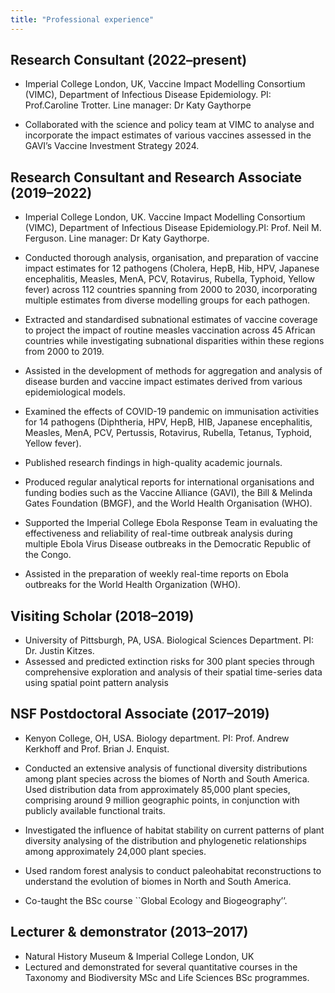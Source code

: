```yaml
---
title: "Professional experience"
---
```


## Research Consultant (2022--present)

- Imperial College London, UK, Vaccine Impact Modelling Consortium (VIMC), Department of Infectious Disease Epidemiology. PI: Prof.Caroline Trotter. Line manager:  Dr Katy Gaythorpe

- Collaborated with the science and policy team at VIMC to analyse and incorporate the impact estimates of various vaccines assessed in the GAVI's Vaccine Investment Strategy 2024.

## Research Consultant and Research Associate (2019--2022)

- Imperial College London, UK. Vaccine Impact Modelling Consortium (VIMC), Department of Infectious Disease Epidemiology.PI: Prof. Neil M. Ferguson. Line manager:  Dr Katy Gaythorpe.

- Conducted thorough analysis, organisation, and preparation of vaccine impact estimates for 12 pathogens (Cholera, HepB, Hib, HPV, Japanese encephalitis, Measles, MenA, PCV, Rotavirus, Rubella, Typhoid, Yellow fever) across 112 countries spanning from 2000 to 2030, incorporating multiple estimates from diverse modelling groups for each pathogen.

- Extracted and standardised subnational estimates of vaccine coverage to project the impact of routine measles vaccination across 45 African countries while investigating subnational disparities within these regions from 2000 to 2019.  

- Assisted in the development of methods for aggregation and analysis of disease burden and vaccine impact estimates derived from various epidemiological models.

- Examined the effects of COVID-19 pandemic on immunisation activities for 14 pathogens (Diphtheria, HPV, HepB, HIB, Japanese encephalitis, Measles, MenA, PCV, Pertussis, Rotavirus, Rubella, Tetanus, Typhoid, Yellow fever). 

- Published research findings in high-quality academic journals.

- Produced regular analytical reports for international organisations and funding bodies such as the Vaccine Alliance (GAVI), the Bill \& Melinda Gates Foundation (BMGF), and the World Health Organisation (WHO).

- Supported the Imperial College Ebola Response Team in evaluating the effectiveness and reliability of real-time outbreak analysis during multiple Ebola Virus Disease outbreaks in the Democratic Republic of the Congo.

- Assisted in the preparation of weekly real-time reports on Ebola outbreaks for the World Health Organization (WHO).

## Visiting Scholar (2018--2019)

- University of Pittsburgh, PA, USA. Biological Sciences Department. PI: Dr. Justin Kitzes. 
- Assessed and predicted extinction risks for 300 plant species through comprehensive exploration and analysis of their spatial time-series data using spatial point pattern analysis

## NSF Postdoctoral Associate (2017--2019)

- Kenyon College, OH, USA. Biology department. PI: Prof. Andrew Kerkhoff and Prof. Brian J. Enquist. 

- Conducted an extensive analysis of functional diversity distributions among plant species across the biomes of North and South America. Used distribution data from approximately 85,000 plant species, comprising around 9 million geographic points, in conjunction with publicly available functional traits.

- Investigated the influence of habitat stability on current patterns of plant diversity analysing of the distribution and phylogenetic relationships among approximately 24,000 plant species.

- Used random forest analysis to conduct paleohabitat reconstructions to understand the evolution of biomes in North and South America. 

- Co-taught the BSc course ``Global Ecology and Biogeography''.

## Lecturer & demonstrator (2013--2017)

- Natural History Museum & Imperial College London, UK
- Lectured and demonstrated for several quantitative courses in the Taxonomy and Biodiversity MSc and Life Sciences BSc programmes.
